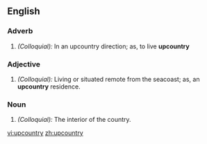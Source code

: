 ==English==

===Adverb===
{{infl|en|adverb}}

#''(Colloquial):'' In an upcountry direction; as, to live '''upcountry'''

===Adjective===
{{infl|en|adjective}}

#''(Colloquial):'' Living or situated remote from the seacoast; as, an '''upcountry''' residence.

===Noun===
{{infl|en|noun}}

#''(Colloquial):'' The interior of the country.

[[vi:upcountry]]
[[zh:upcountry]]